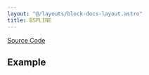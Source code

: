 ```yaml
---
layout: "@/layouts/block-docs-layout.astro"
title: BSPLINE
---
```



<PythonDocsDisplay docstring={docstring} />

[Source Code](https://github.com/flojoy-ai/blocks/blob/main/blocks/SCIPY/SIGNAL/BSPLINE/BSPLINE.py)

## Example
